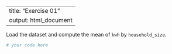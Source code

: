 
---
title: "Exercise 01"
output: html_document
---

Load the dataset and compute the mean of `kwh` by `household_size`.

```r
# your code here
```
